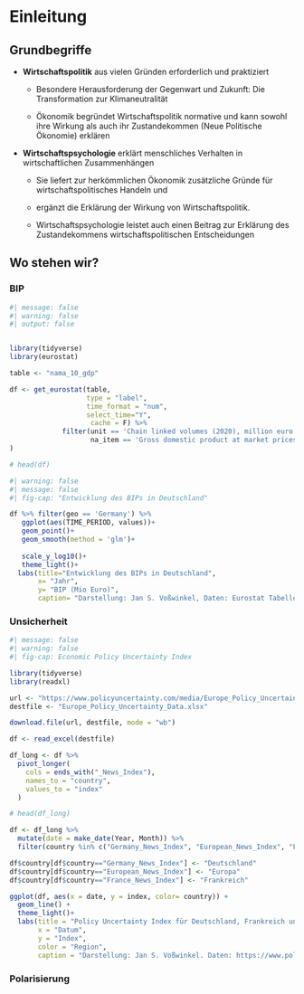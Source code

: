 # Einleitung

## Grundbegriffe

- **Wirtschaftspolitik** aus vielen Gründen erforderlich und praktiziert

  - Besondere Herausforderung der Gegenwart und Zukunft: Die Transformation zur Klimaneutralität

  - Ökonomik begründet Wirtschaftspolitik normative und kann sowohl ihre Wirkung als auch ihr Zustandekommen (Neue Politische Ökonomie) erklären

- **Wirtschaftspsychologie** erklärt menschliches Verhalten in wirtschaftlichen Zusammenhängen

  - Sie liefert zur herkömmlichen Ökonomik zusätzliche Gründe für  wirtschaftspolitisches Handeln und

  - ergänzt die Erklärung der Wirkung von Wirtschaftspolitik.

  - Wirtschaftspsychologie leistet auch einen Beitrag zur Erklärung des Zustandekommens wirtschaftspolitischen Entscheidungen 

## Wo stehen wir?

### BIP

```r
#| message: false
#| warning: false
#| output: false


library(tidyverse)
library(eurostat)

table <- "nama_10_gdp"

df <- get_eurostat(table,
                   type = "label",
                   time_format = "num",
                   select_time="Y",
                    cache = F) %>%
             filter(unit == 'Chain linked volumes (2020), million euro',
                    na_item == 'Gross domestic product at market prices'
)

# head(df)

```

```r
#| warning: false
#| message: false
#| fig-cap: "Entwicklung des BIPs in Deutschland"

df %>% filter(geo == 'Germany') %>%
   ggplot(aes(TIME_PERIOD, values))+
   geom_point()+
   geom_smooth(method = 'glm')+
  
   scale_y_log10()+
   theme_light()+
  labs(title="Entwicklung des BIPs in Deutschland",
       x= "Jahr",
       y= "BIP (Mio Euro)",
       caption= "Darstellung: Jan S. Voßwinkel, Daten: Eurostat Tabelle nama_10_gdp")


```


### Unsicherheit

```r
#| message: false
#| warning: false
#| fig-cap: Economic Policy Uncertainty Index

library(tidyverse)
library(readxl)

url <- "https://www.policyuncertainty.com/media/Europe_Policy_Uncertainty_Data.xlsx"
destfile <- "Europe_Policy_Uncertainty_Data.xlsx"

download.file(url, destfile, mode = "wb")

df <- read_excel(destfile)

df_long <- df %>%
  pivot_longer(
    cols = ends_with("_News_Index"),
    names_to = "country",
    values_to = "index"
  )

# head(df_long)

df <- df_long %>%
  mutate(date = make_date(Year, Month)) %>%
  filter(country %in% c("Germany_News_Index", "European_News_Index", "France_News_Index"))

df$country[df$country=="Germany_News_Index"] <- "Deutschland"
df$country[df$country=="European_News_Index"] <- "Europa"
df$country[df$country=="France_News_Index"] <- "Frankreich"

ggplot(df, aes(x = date, y = index, color= country)) +
  geom_line() +
  theme_light()+
  labs(title = "Policy Uncertainty Index für Deutschland, Frankreich und Europa",
       x = "Datum",
       y = "Index",
       color = "Region",
       caption = "Darstellung: Jan S. Voßwinkel. Daten: https://www.policyuncertainty.com")
```


### Polarisierung

